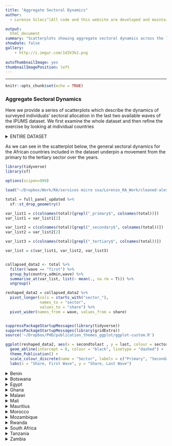 ```yaml
---
title: "Aggregate Sectoral Dynamics"
author:
  - Lorenzo Sileci^[All code and this website are developed and maintained by Lorenzo Sileci (LSE, Department of Geography and Environment; Grantham Research Institute for Climate Change and the Environment; l.sileci@lse.ac.uk)]

output: 
  html_document
summary: "Scatterplots showing aggregate sectoral dynamics across the last two available waves in the IPUMS dataset."
showDate: false
gallery:
    - http://i.imgur.com/1d3V3k2.png
    
autoThumbnailImage: yes
thumbnailImagePosition: left
---
```


***
```r
knitr::opts_chunk$set(echo = TRUE)

```

### Aggregate Sectoral Dynamics 

Here we provide a series of scatterplots which describe the dynamics of surveyed individuals' sectoral allocation in the last two available waves of the IPUMS dataset. We first examine the whole dataset and then refine the exercise by looking at individual countries

\vspace{0.5cm}

<details><summary>ENTIRE DATASET<summary>

As we can see in the scatterplot below, the general sectoral dynamics for the African countries included in the dataset underpin a movement from the primary to the tertiary sector over the years. 

```r
library(tidyverse)
library(sf)

options(scipen=999)

load("~/Dropbox/Work/RA/services micro ssa/Lorenzo_RA_Work/cleaned-alesina/fullpanel.RData")

total = full_panel_updated %>%
  sf::st_drop_geometry() 

var_list1 = c(colnames(total)[grepl("_primary$", colnames(total))]) 
var_list1 = var_list1[2]

var_list2 = c(colnames(total)[grepl("_secondary$", colnames(total))]) 
var_list2 = var_list2[2]

var_list3 = c(colnames(total)[grepl("_tertiary$", colnames(total))]) 

var_list = c(var_list1, var_list2, var_list3)


collapsed_data2 <- total %>%
  filter(!wave == "first") %>%
  group_by(country,admin,wave) %>%
  summarise_at(var_list, list(~ mean(., na.rm = T))) %>%
  ungroup()

reshaped_data2 = collapsed_data2 %>%
  pivot_longer(cols = starts_with("sector_"),
               names_to = "sector",
               values_to = "share") %>%
  pivot_wider(names_from = wave, values_from = share)


suppressPackageStartupMessages(library(tidyverse))
suppressPackageStartupMessages(library(gridExtra))
source('~/Dropbox/PHD/publication_themes_ggplot/ggplot-custom.R')

ggplot(reshaped_data2, aes(x = secondtolast , y = last, colour = sector)) + geom_point(alpha = 0.6) + 
  geom_abline(intercept = 0, colour = "black", linetype = "dashed") +
  theme_Publication() +
  scale_colour_discrete(name = "Sector", labels = c("Primary", "Secondary", "Tertiary")) +
  labs(x = "Share, First Wave", y = "Share, Last Wave")
```

</details>

<details>
<summary> Benin </summary>

```r
library(tidyverse)
library(sf)

options(scipen=999)

load("~/Dropbox/Work/RA/services micro ssa/Lorenzo_RA_Work/cleaned-alesina/fullpanel.RData")

total = full_panel_updated %>%
  sf::st_drop_geometry() 

var_list1 = c(colnames(total)[grepl("_primary$", colnames(total))]) 
var_list1 = var_list1[2]

var_list2 = c(colnames(total)[grepl("_secondary$", colnames(total))]) 
var_list2 = var_list2[2]

var_list3 = c(colnames(total)[grepl("_tertiary$", colnames(total))]) 

var_list = c(var_list1, var_list2, var_list3)


collapsed_data2 <- total %>%
  filter(!wave == "first") %>%
  group_by(country,admin,wave) %>%
  summarise_at(var_list, list(~ mean(., na.rm = T))) %>%
  ungroup()

reshaped_data2 = collapsed_data2 %>%
  pivot_longer(cols = starts_with("sector_"),
               names_to = "sector",
               values_to = "share") %>%
  pivot_wider(names_from = wave, values_from = share) %>%
  filter(country == "Benin")


suppressPackageStartupMessages(library(tidyverse))
suppressPackageStartupMessages(library(gridExtra))
source('~/Dropbox/PHD/publication_themes_ggplot/ggplot-custom.R')

ggplot(reshaped_data2, aes(x = secondtolast , y = last, colour = sector)) + geom_point(alpha = 0.6) + 
  geom_abline(intercept = 0, colour = "black", linetype = "dashed") +
  theme_Publication() +
  scale_colour_discrete(name = "Sector", labels = c("Primary", "Secondary", "Tertiary")) +
  labs(x = "Share, First Wave", y = "Share, Last Wave")
```


</details>

<details>
<summary> Botswana </summary>

```r
library(tidyverse)
library(sf)

options(scipen=999)

load("~/Dropbox/Work/RA/services micro ssa/Lorenzo_RA_Work/cleaned-alesina/fullpanel.RData")

total = full_panel_updated %>%
  sf::st_drop_geometry() 

var_list1 = c(colnames(total)[grepl("_primary$", colnames(total))]) 
var_list1 = var_list1[2]

var_list2 = c(colnames(total)[grepl("_secondary$", colnames(total))]) 
var_list2 = var_list2[2]

var_list3 = c(colnames(total)[grepl("_tertiary$", colnames(total))]) 

var_list = c(var_list1, var_list2, var_list3)


collapsed_data2 <- total %>%
  filter(!wave == "first") %>%
  group_by(country,admin,wave) %>%
  summarise_at(var_list, list(~ mean(., na.rm = T))) %>%
  ungroup()

reshaped_data2 = collapsed_data2 %>%
  pivot_longer(cols = starts_with("sector_"),
               names_to = "sector",
               values_to = "share") %>%
  pivot_wider(names_from = wave, values_from = share) %>%
  filter(country == "Botswana")


suppressPackageStartupMessages(library(tidyverse))
suppressPackageStartupMessages(library(gridExtra))
source('~/Dropbox/PHD/publication_themes_ggplot/ggplot-custom.R')

ggplot(reshaped_data2, aes(x = secondtolast , y = last, colour = sector)) + geom_point(alpha = 0.6) + 
  geom_abline(intercept = 0, colour = "black", linetype = "dashed") +
  theme_Publication() +
  scale_colour_discrete(name = "Sector", labels = c("Primary", "Secondary", "Tertiary")) +
  labs(x = "Share, First Wave", y = "Share, Last Wave")
```

</details>

<details>
<summary> Egypt </summary>

```r
library(tidyverse)
library(sf)

options(scipen=999)

load("~/Dropbox/Work/RA/services micro ssa/Lorenzo_RA_Work/cleaned-alesina/fullpanel.RData")

total = full_panel_updated %>%
  sf::st_drop_geometry() 

var_list1 = c(colnames(total)[grepl("_primary$", colnames(total))]) 
var_list1 = var_list1[2]

var_list2 = c(colnames(total)[grepl("_secondary$", colnames(total))]) 
var_list2 = var_list2[2]

var_list3 = c(colnames(total)[grepl("_tertiary$", colnames(total))]) 

var_list = c(var_list1, var_list2, var_list3)


collapsed_data2 <- total %>%
  filter(!wave == "first") %>%
  group_by(country,admin,wave) %>%
  summarise_at(var_list, list(~ mean(., na.rm = T))) %>%
  ungroup()

reshaped_data2 = collapsed_data2 %>%
  pivot_longer(cols = starts_with("sector_"),
               names_to = "sector",
               values_to = "share") %>%
  pivot_wider(names_from = wave, values_from = share) %>%
  filter(country == "Egypt")


suppressPackageStartupMessages(library(tidyverse))
suppressPackageStartupMessages(library(gridExtra))
source('~/Dropbox/PHD/publication_themes_ggplot/ggplot-custom.R')

ggplot(reshaped_data2, aes(x = secondtolast , y = last, colour = sector)) + geom_point(alpha = 0.6) + 
  geom_abline(intercept = 0, colour = "black", linetype = "dashed") +
  theme_Publication() +
  scale_colour_discrete(name = "Sector", labels = c("Primary", "Secondary", "Tertiary")) +
  labs(x = "Share, First Wave", y = "Share, Last Wave")
```

</details>

<details>
<summary> Ghana </summary>

```r
library(tidyverse)
library(sf)

options(scipen=999)

load("~/Dropbox/Work/RA/services micro ssa/Lorenzo_RA_Work/cleaned-alesina/fullpanel.RData")

total = full_panel_updated %>%
  sf::st_drop_geometry() 

var_list1 = c(colnames(total)[grepl("_primary$", colnames(total))]) 
var_list1 = var_list1[2]

var_list2 = c(colnames(total)[grepl("_secondary$", colnames(total))]) 
var_list2 = var_list2[2]

var_list3 = c(colnames(total)[grepl("_tertiary$", colnames(total))]) 

var_list = c(var_list1, var_list2, var_list3)


collapsed_data2 <- total %>%
  filter(!wave == "first") %>%
  group_by(country,admin,wave) %>%
  summarise_at(var_list, list(~ mean(., na.rm = T))) %>%
  ungroup()

reshaped_data2 = collapsed_data2 %>%
  pivot_longer(cols = starts_with("sector_"),
               names_to = "sector",
               values_to = "share") %>%
  pivot_wider(names_from = wave, values_from = share) %>%
  filter(country == "Ghana")


suppressPackageStartupMessages(library(tidyverse))
suppressPackageStartupMessages(library(gridExtra))
source('~/Dropbox/PHD/publication_themes_ggplot/ggplot-custom.R')

ggplot(reshaped_data2, aes(x = secondtolast , y = last, colour = sector)) + geom_point(alpha = 0.6) + 
  geom_abline(intercept = 0, colour = "black", linetype = "dashed") +
  theme_Publication() +
  scale_colour_discrete(name = "Sector", labels = c("Primary", "Secondary", "Tertiary")) +
  labs(x = "Share, First Wave", y = "Share, Last Wave")
```

</details>

<details>
<summary>  Malawi </summary>

```r
library(tidyverse)
library(sf)

options(scipen=999)

load("~/Dropbox/Work/RA/services micro ssa/Lorenzo_RA_Work/cleaned-alesina/fullpanel.RData")

total = full_panel_updated %>%
  sf::st_drop_geometry() 

var_list1 = c(colnames(total)[grepl("_primary$", colnames(total))]) 
var_list1 = var_list1[2]

var_list2 = c(colnames(total)[grepl("_secondary$", colnames(total))]) 
var_list2 = var_list2[2]

var_list3 = c(colnames(total)[grepl("_tertiary$", colnames(total))]) 

var_list = c(var_list1, var_list2, var_list3)


collapsed_data2 <- total %>%
  filter(!wave == "first") %>%
  group_by(country,admin,wave) %>%
  summarise_at(var_list, list(~ mean(., na.rm = T))) %>%
  ungroup()

reshaped_data2 = collapsed_data2 %>%
  pivot_longer(cols = starts_with("sector_"),
               names_to = "sector",
               values_to = "share") %>%
  pivot_wider(names_from = wave, values_from = share) %>%
  filter(country == "Malawi")


suppressPackageStartupMessages(library(tidyverse))
suppressPackageStartupMessages(library(gridExtra))
source('~/Dropbox/PHD/publication_themes_ggplot/ggplot-custom.R')

ggplot(reshaped_data2, aes(x = secondtolast , y = last, colour = sector)) + geom_point(alpha = 0.6) + 
  geom_abline(intercept = 0, colour = "black", linetype = "dashed") +
  theme_Publication() +
  scale_colour_discrete(name = "Sector", labels = c("Primary", "Secondary", "Tertiary")) +
  labs(x = "Share, First Wave", y = "Share, Last Wave")
```


</details>

<details>
<summary>  Mali </summary>

```r
library(tidyverse)
library(sf)

options(scipen=999)

load("~/Dropbox/Work/RA/services micro ssa/Lorenzo_RA_Work/cleaned-alesina/fullpanel.RData")

total = full_panel_updated %>%
  sf::st_drop_geometry() 

var_list1 = c(colnames(total)[grepl("_primary$", colnames(total))]) 
var_list1 = var_list1[2]

var_list2 = c(colnames(total)[grepl("_secondary$", colnames(total))]) 
var_list2 = var_list2[2]

var_list3 = c(colnames(total)[grepl("_tertiary$", colnames(total))]) 

var_list = c(var_list1, var_list2, var_list3)


collapsed_data2 <- total %>%
  filter(!wave == "first") %>%
  group_by(country,admin,wave) %>%
  summarise_at(var_list, list(~ mean(., na.rm = T))) %>%
  ungroup()

reshaped_data2 = collapsed_data2 %>%
  pivot_longer(cols = starts_with("sector_"),
               names_to = "sector",
               values_to = "share") %>%
  pivot_wider(names_from = wave, values_from = share) %>%
  filter(country == "Mali")


suppressPackageStartupMessages(library(tidyverse))
suppressPackageStartupMessages(library(gridExtra))
source('~/Dropbox/PHD/publication_themes_ggplot/ggplot-custom.R')

ggplot(reshaped_data2, aes(x = secondtolast , y = last, colour = sector)) + geom_point(alpha = 0.6) + 
  geom_abline(intercept = 0, colour = "black", linetype = "dashed") +
  theme_Publication() +
  scale_colour_discrete(name = "Sector", labels = c("Primary", "Secondary", "Tertiary")) +
  labs(x = "Share, First Wave", y = "Share, Last Wave")
```


</details>

<details>
<summary>  Mauritius </summary>

```r
library(tidyverse)
library(sf)

options(scipen=999)

load("~/Dropbox/Work/RA/services micro ssa/Lorenzo_RA_Work/cleaned-alesina/fullpanel.RData")

total = full_panel_updated %>%
  sf::st_drop_geometry() 

var_list1 = c(colnames(total)[grepl("_primary$", colnames(total))]) 
var_list1 = var_list1[2]

var_list2 = c(colnames(total)[grepl("_secondary$", colnames(total))]) 
var_list2 = var_list2[2]

var_list3 = c(colnames(total)[grepl("_tertiary$", colnames(total))]) 

var_list = c(var_list1, var_list2, var_list3)


collapsed_data2 <- total %>%
  filter(!wave == "first") %>%
  group_by(country,admin,wave) %>%
  summarise_at(var_list, list(~ mean(., na.rm = T))) %>%
  ungroup()

reshaped_data2 = collapsed_data2 %>%
  pivot_longer(cols = starts_with("sector_"),
               names_to = "sector",
               values_to = "share") %>%
  pivot_wider(names_from = wave, values_from = share) %>%
  filter(country == "Mauritius")


suppressPackageStartupMessages(library(tidyverse))
suppressPackageStartupMessages(library(gridExtra))
source('~/Dropbox/PHD/publication_themes_ggplot/ggplot-custom.R')

ggplot(reshaped_data2, aes(x = secondtolast , y = last, colour = sector)) + geom_point(alpha = 0.6) + 
  geom_abline(intercept = 0, colour = "black", linetype = "dashed") +
  theme_Publication() +
  scale_colour_discrete(name = "Sector", labels = c("Primary", "Secondary", "Tertiary")) +
  labs(x = "Share, First Wave", y = "Share, Last Wave")
```

</details>

<details>
<summary>  Morocco </summary>

```r
library(tidyverse)
library(sf)

options(scipen=999)

load("~/Dropbox/Work/RA/services micro ssa/Lorenzo_RA_Work/cleaned-alesina/fullpanel.RData")

total = full_panel_updated %>%
  sf::st_drop_geometry() 

var_list1 = c(colnames(total)[grepl("_primary$", colnames(total))]) 
var_list1 = var_list1[2]

var_list2 = c(colnames(total)[grepl("_secondary$", colnames(total))]) 
var_list2 = var_list2[2]

var_list3 = c(colnames(total)[grepl("_tertiary$", colnames(total))]) 

var_list = c(var_list1, var_list2, var_list3)


collapsed_data2 <- total %>%
  filter(!wave == "first") %>%
  group_by(country,admin,wave) %>%
  summarise_at(var_list, list(~ mean(., na.rm = T))) %>%
  ungroup()

reshaped_data2 = collapsed_data2 %>%
  pivot_longer(cols = starts_with("sector_"),
               names_to = "sector",
               values_to = "share") %>%
  pivot_wider(names_from = wave, values_from = share) %>%
  filter(country == "Morocco")


suppressPackageStartupMessages(library(tidyverse))
suppressPackageStartupMessages(library(gridExtra))
source('~/Dropbox/PHD/publication_themes_ggplot/ggplot-custom.R')

ggplot(reshaped_data2, aes(x = secondtolast , y = last, colour = sector)) + geom_point(alpha = 0.6) + 
  geom_abline(intercept = 0, colour = "black", linetype = "dashed") +
  theme_Publication() +
  scale_colour_discrete(name = "Sector", labels = c("Primary", "Secondary", "Tertiary")) +
  labs(x = "Share, First Wave", y = "Share, Last Wave")
```


</details>

<details>
<summary>  Mozambique </summary>

```r
library(tidyverse)
library(sf)

options(scipen=999)

load("~/Dropbox/Work/RA/services micro ssa/Lorenzo_RA_Work/cleaned-alesina/fullpanel.RData")

total = full_panel_updated %>%
  sf::st_drop_geometry() 

var_list1 = c(colnames(total)[grepl("_primary$", colnames(total))]) 
var_list1 = var_list1[2]

var_list2 = c(colnames(total)[grepl("_secondary$", colnames(total))]) 
var_list2 = var_list2[2]

var_list3 = c(colnames(total)[grepl("_tertiary$", colnames(total))]) 

var_list = c(var_list1, var_list2, var_list3)


collapsed_data2 <- total %>%
  filter(!wave == "first") %>%
  group_by(country,admin,wave) %>%
  summarise_at(var_list, list(~ mean(., na.rm = T))) %>%
  ungroup()

reshaped_data2 = collapsed_data2 %>%
  pivot_longer(cols = starts_with("sector_"),
               names_to = "sector",
               values_to = "share") %>%
  pivot_wider(names_from = wave, values_from = share) %>%
  filter(country == "Mozambique")


suppressPackageStartupMessages(library(tidyverse))
suppressPackageStartupMessages(library(gridExtra))
source('~/Dropbox/PHD/publication_themes_ggplot/ggplot-custom.R')

ggplot(reshaped_data2, aes(x = secondtolast , y = last, colour = sector)) + geom_point(alpha = 0.6) + 
  geom_abline(intercept = 0, colour = "black", linetype = "dashed") +
  theme_Publication() +
  scale_colour_discrete(name = "Sector", labels = c("Primary", "Secondary", "Tertiary")) +
  labs(x = "Share, First Wave", y = "Share, Last Wave")
```


</details>

<details>
<summary> Rwanda </summary>

```r
library(tidyverse)
library(sf)

options(scipen=999)

load("~/Dropbox/Work/RA/services micro ssa/Lorenzo_RA_Work/cleaned-alesina/fullpanel.RData")

total = full_panel_updated %>%
  sf::st_drop_geometry() 

var_list1 = c(colnames(total)[grepl("_primary$", colnames(total))]) 
var_list1 = var_list1[2]

var_list2 = c(colnames(total)[grepl("_secondary$", colnames(total))]) 
var_list2 = var_list2[2]

var_list3 = c(colnames(total)[grepl("_tertiary$", colnames(total))]) 

var_list = c(var_list1, var_list2, var_list3)


collapsed_data2 <- total %>%
  filter(!wave == "first") %>%
  group_by(country,admin,wave) %>%
  summarise_at(var_list, list(~ mean(., na.rm = T))) %>%
  ungroup()

reshaped_data2 = collapsed_data2 %>%
  pivot_longer(cols = starts_with("sector_"),
               names_to = "sector",
               values_to = "share") %>%
  pivot_wider(names_from = wave, values_from = share) %>%
  filter(country == "Rwanda")


suppressPackageStartupMessages(library(tidyverse))
suppressPackageStartupMessages(library(gridExtra))
source('~/Dropbox/PHD/publication_themes_ggplot/ggplot-custom.R')

ggplot(reshaped_data2, aes(x = secondtolast , y = last, colour = sector)) + geom_point(alpha = 0.6) + 
  geom_abline(intercept = 0, colour = "black", linetype = "dashed") +
  theme_Publication() +
  scale_colour_discrete(name = "Sector", labels = c("Primary", "Secondary", "Tertiary")) +
  labs(x = "Share, First Wave", y = "Share, Last Wave")
```



</details>

<details>
<summary>  South Africa </summary>

```r
library(tidyverse)
library(sf)

options(scipen=999)

load("~/Dropbox/Work/RA/services micro ssa/Lorenzo_RA_Work/cleaned-alesina/fullpanel.RData")

total = full_panel_updated %>%
  sf::st_drop_geometry() 

var_list1 = c(colnames(total)[grepl("_primary$", colnames(total))]) 
var_list1 = var_list1[2]

var_list2 = c(colnames(total)[grepl("_secondary$", colnames(total))]) 
var_list2 = var_list2[2]

var_list3 = c(colnames(total)[grepl("_tertiary$", colnames(total))]) 

var_list = c(var_list1, var_list2, var_list3)


collapsed_data2 <- total %>%
  filter(!wave == "first") %>%
  group_by(country,admin,wave) %>%
  summarise_at(var_list, list(~ mean(., na.rm = T))) %>%
  ungroup()

reshaped_data2 = collapsed_data2 %>%
  pivot_longer(cols = starts_with("sector_"),
               names_to = "sector",
               values_to = "share") %>%
  pivot_wider(names_from = wave, values_from = share) %>%
  filter(country == "South Africa")


suppressPackageStartupMessages(library(tidyverse))
suppressPackageStartupMessages(library(gridExtra))
source('~/Dropbox/PHD/publication_themes_ggplot/ggplot-custom.R')

ggplot(reshaped_data2, aes(x = secondtolast , y = last, colour = sector)) + geom_point(alpha = 0.6) + 
  geom_abline(intercept = 0, colour = "black", linetype = "dashed") +
  theme_Publication() +
  scale_colour_discrete(name = "Sector", labels = c("Primary", "Secondary", "Tertiary")) +
  labs(x = "Share, First Wave", y = "Share, Last Wave")
```

</details>

<details>
<summary> Tanzania </summary>

```r
library(tidyverse)
library(sf)

options(scipen=999)

load("~/Dropbox/Work/RA/services micro ssa/Lorenzo_RA_Work/cleaned-alesina/fullpanel.RData")

total = full_panel_updated %>%
  sf::st_drop_geometry() 

var_list1 = c(colnames(total)[grepl("_primary$", colnames(total))]) 
var_list1 = var_list1[2]

var_list2 = c(colnames(total)[grepl("_secondary$", colnames(total))]) 
var_list2 = var_list2[2]

var_list3 = c(colnames(total)[grepl("_tertiary$", colnames(total))]) 

var_list = c(var_list1, var_list2, var_list3)


collapsed_data2 <- total %>%
  filter(!wave == "first") %>%
  group_by(country,admin,wave) %>%
  summarise_at(var_list, list(~ mean(., na.rm = T))) %>%
  ungroup()

reshaped_data2 = collapsed_data2 %>%
  pivot_longer(cols = starts_with("sector_"),
               names_to = "sector",
               values_to = "share") %>%
  pivot_wider(names_from = wave, values_from = share) %>%
  filter(country == "Tanzania")


suppressPackageStartupMessages(library(tidyverse))
suppressPackageStartupMessages(library(gridExtra))
source('~/Dropbox/PHD/publication_themes_ggplot/ggplot-custom.R')

ggplot(reshaped_data2, aes(x = secondtolast , y = last, colour = sector)) + geom_point(alpha = 0.6) + 
  geom_abline(intercept = 0, colour = "black", linetype = "dashed") +
  theme_Publication() +
  scale_colour_discrete(name = "Sector", labels = c("Primary", "Secondary", "Tertiary")) +
  labs(x = "Share, First Wave", y = "Share, Last Wave")
```

</details>

<details>
<summary> Zambia </summary>

```r
library(tidyverse)
library(sf)

options(scipen=999)

load("~/Dropbox/Work/RA/services micro ssa/Lorenzo_RA_Work/cleaned-alesina/fullpanel.RData")

total = full_panel_updated %>%
  sf::st_drop_geometry() 

var_list1 = c(colnames(total)[grepl("_primary$", colnames(total))]) 
var_list1 = var_list1[2]

var_list2 = c(colnames(total)[grepl("_secondary$", colnames(total))]) 
var_list2 = var_list2[2]

var_list3 = c(colnames(total)[grepl("_tertiary$", colnames(total))]) 

var_list = c(var_list1, var_list2, var_list3)


collapsed_data2 <- total %>%
  filter(!wave == "first") %>%
  group_by(country,admin,wave) %>%
  summarise_at(var_list, list(~ mean(., na.rm = T))) %>%
  ungroup()

reshaped_data2 = collapsed_data2 %>%
  pivot_longer(cols = starts_with("sector_"),
               names_to = "sector",
               values_to = "share") %>%
  pivot_wider(names_from = wave, values_from = share) %>%
  filter(country == "Zambia")


suppressPackageStartupMessages(library(tidyverse))
suppressPackageStartupMessages(library(gridExtra))
source('~/Dropbox/PHD/publication_themes_ggplot/ggplot-custom.R')

ggplot(reshaped_data2, aes(x = secondtolast , y = last, colour = sector)) + geom_point(alpha = 0.6) + 
  geom_abline(intercept = 0, colour = "black", linetype = "dashed") +
  theme_Publication() +
  scale_colour_discrete(name = "Sector", labels = c("Primary", "Secondary", "Tertiary")) +
  labs(x = "Share, First Wave", y = "Share, Last Wave")
```

